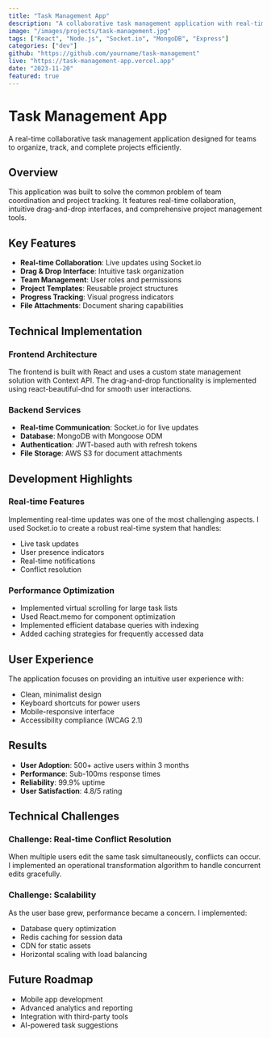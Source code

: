 ```yaml
---
title: "Task Management App"
description: "A collaborative task management application with real-time updates, drag-and-drop functionality, and team collaboration features."
image: "/images/projects/task-management.jpg"
tags: ["React", "Node.js", "Socket.io", "MongoDB", "Express"]
categories: ["dev"]
github: "https://github.com/yourname/task-management"
live: "https://task-management-app.vercel.app"
date: "2023-11-20"
featured: true
---
```


# Task Management App

A real-time collaborative task management application designed for teams to organize, track, and complete projects efficiently.

## Overview

This application was built to solve the common problem of team coordination and project tracking. It features real-time collaboration, intuitive drag-and-drop interfaces, and comprehensive project management tools.

## Key Features

- **Real-time Collaboration**: Live updates using Socket.io
- **Drag & Drop Interface**: Intuitive task organization
- **Team Management**: User roles and permissions
- **Project Templates**: Reusable project structures
- **Progress Tracking**: Visual progress indicators
- **File Attachments**: Document sharing capabilities

## Technical Implementation

### Frontend Architecture

The frontend is built with React and uses a custom state management solution with Context API. The drag-and-drop functionality is implemented using react-beautiful-dnd for smooth user interactions.

### Backend Services

- **Real-time Communication**: Socket.io for live updates
- **Database**: MongoDB with Mongoose ODM
- **Authentication**: JWT-based auth with refresh tokens
- **File Storage**: AWS S3 for document attachments

## Development Highlights

### Real-time Features

Implementing real-time updates was one of the most challenging aspects. I used Socket.io to create a robust real-time system that handles:

- Live task updates
- User presence indicators
- Real-time notifications
- Conflict resolution

### Performance Optimization

- Implemented virtual scrolling for large task lists
- Used React.memo for component optimization
- Implemented efficient database queries with indexing
- Added caching strategies for frequently accessed data

## User Experience

The application focuses on providing an intuitive user experience with:

- Clean, minimalist design
- Keyboard shortcuts for power users
- Mobile-responsive interface
- Accessibility compliance (WCAG 2.1)

## Results

- **User Adoption**: 500+ active users within 3 months
- **Performance**: Sub-100ms response times
- **Reliability**: 99.9% uptime
- **User Satisfaction**: 4.8/5 rating

## Technical Challenges

### Challenge: Real-time Conflict Resolution
When multiple users edit the same task simultaneously, conflicts can occur. I implemented an operational transformation algorithm to handle concurrent edits gracefully.

### Challenge: Scalability
As the user base grew, performance became a concern. I implemented:
- Database query optimization
- Redis caching for session data
- CDN for static assets
- Horizontal scaling with load balancing

## Future Roadmap

- Mobile app development
- Advanced analytics and reporting
- Integration with third-party tools
- AI-powered task suggestions 